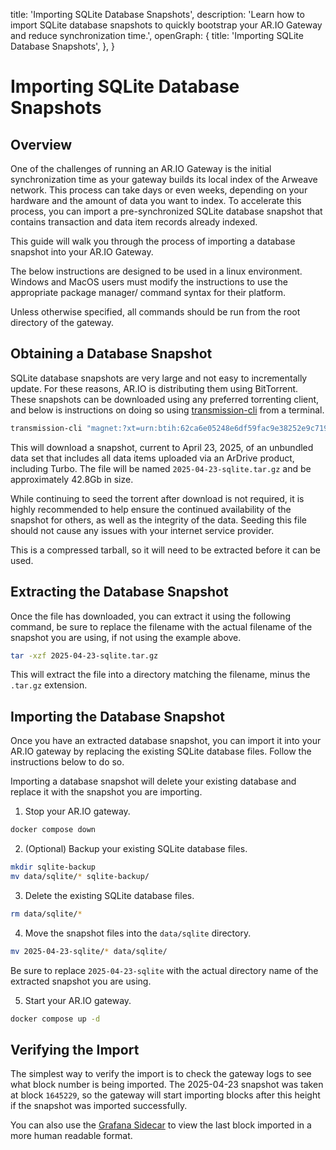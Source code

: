   title: 'Importing SQLite Database Snapshots',
  description:
    'Learn how to import SQLite database snapshots to quickly bootstrap your AR.IO Gateway and reduce synchronization time.',
  openGraph: {
    title: 'Importing SQLite Database Snapshots',
  },
}


# Importing SQLite Database Snapshots

## Overview

One of the challenges of running an AR.IO Gateway is the initial synchronization time as your gateway builds its local index of the Arweave network. This process can take days or even weeks, depending on your hardware and the amount of data you want to index. To accelerate this process, you can import a pre-synchronized SQLite database snapshot that contains transaction and data item records already indexed.

This guide will walk you through the process of importing a database snapshot into your AR.IO Gateway.

<Tip title="Note" type="info">
The below instructions are designed to be used in a linux environment. Windows and MacOS users must modify the instructions to use the appropriate package manager/ command syntax for their platform.

Unless otherwise specified, all commands should be run from the root directory of the gateway.
</Tip>

## Obtaining a Database Snapshot

SQLite database snapshots are very large and not easy to incrementally update. For these reasons, AR.IO is distributing them using BitTorrent. These snapshots can be downloaded using any preferred torrenting client, and below is instructions on doing so using [transmission-cli](https://github.com/transmission/transmission) from a terminal.

```bash
transmission-cli "magnet:?xt=urn:btih:62ca6e05248e6df59fac9e38252e9c71951294ed&dn=2025-04-23-sqlite.tar.gz&tr=udp%3A%2F%2Ftracker.opentrackr.org%3A1337%2Fannounce&tr=http%3A%2F%2Ftracker.opentrackr.org%3A1337%2Fannounce&tr=udp%3A%2F%2Fopen.demonii.com%3A1337%2Fannounce&tr=udp%3A%2F%2Ftracker.torrent.eu.org%3A451%2Fannounce&tr=udp%3A%2F%2Fp4p.arenabg.com%3A1337%2Fannounce&tr=https%3A%2F%2Ftracker.bt4g.com%3A443%2Fannounce"
```

This will download a snapshot, current to April 23, 2025, of an unbundled data set that includes all data items uploaded via an ArDrive product, including Turbo. The file will be named `2025-04-23-sqlite.tar.gz` and be approximately 42.8Gb in size.

<Tip title="Note" type="info">
While continuing to seed the torrent after download is not required, it is highly recommended to help ensure the continued availability of the snapshot for others, as well as the integrity of the data. Seeding this file should not cause any issues with your internet service provider.
</Tip>

This is a compressed tarball, so it will need to be extracted before it can be used.

## Extracting the Database Snapshot

Once the file has downloaded, you can extract it using the following command, be sure to replace the filename with the actual filename of the snapshot you are using, if not using the example above.

```bash
tar -xzf 2025-04-23-sqlite.tar.gz
```

This will extract the file into a directory matching the filename, minus the `.tar.gz` extension.

## Importing the Database Snapshot

Once you have an extracted database snapshot, you can import it into your AR.IO gateway by replacing the existing SQLite database files. Follow the instructions below to do so.

<Tip title="IMPORTANT" type="info">
Importing a database snapshot will delete your existing database and replace it with the snapshot you are importing.
</Tip>

1. Stop your AR.IO gateway.

```bash
docker compose down
```

2. (Optional) Backup your existing SQLite database files.

```bash
mkdir sqlite-backup
mv data/sqlite/* sqlite-backup/
```

3. Delete the existing SQLite database files.

```bash
rm data/sqlite/*
```

4. Move the snapshot files into the `data/sqlite` directory.

```bash
mv 2025-04-23-sqlite/* data/sqlite/
```
Be sure to replace `2025-04-23-sqlite` with the actual directory name of the extracted snapshot you are using.

5. Start your AR.IO gateway.

```bash
docker compose up -d
```

## Verifying the Import

The simplest way to verify the import is to check the gateway logs to see what block number is being imported. The 2025-04-23 snapshot was taken at block `1645229`, so the gateway will start importing blocks after this height if the snapshot was imported successfully.

You can also use the [Grafana Sidecar](/gateways/grafana) to view the last block imported in a more human readable format.



